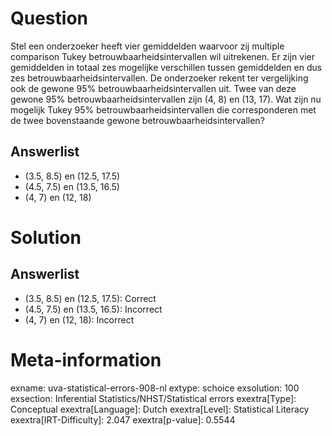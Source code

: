 Question
========

Stel een onderzoeker heeft vier gemiddelden waarvoor zij multiple
comparison Tukey betrouwbaarheidsintervallen wil uitrekenen. Er zijn
vier gemiddelden in totaal zes mogelijke verschillen tussen gemiddelden
en dus zes betrouwbaarheidsintervallen. De onderzoeker rekent ter
vergelijking ook de gewone 95% betrouwbaarheidsintervallen uit. Twee van
deze gewone 95% betrouwbaarheidsintervallen zijn (4, 8) en (13, 17). Wat
zijn nu mogelijk Tukey 95% betrouwbaarheidsintervallen die
corresponderen met de twee bovenstaande gewone
betrouwbaarheidsintervallen?

Answerlist
----------

* (3.5, 8.5) en (12.5, 17.5)
* (4.5, 7.5) en (13.5, 16.5)
* (4, 7) en (12, 18)

Solution
========

Answerlist
----------

* (3.5, 8.5) en (12.5, 17.5): Correct
* (4.5, 7.5) en (13.5, 16.5): Incorrect
* (4, 7) en (12, 18): Incorrect

Meta-information
================
exname: uva-statistical-errors-908-nl
extype: schoice
exsolution: 100
exsection: Inferential Statistics/NHST/Statistical errors
exextra[Type]: Conceptual
exextra[Language]: Dutch
exextra[Level]: Statistical Literacy
exextra[IRT-Difficulty]: 2.047
exextra[p-value]: 0.5544
